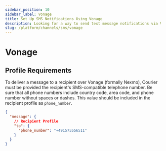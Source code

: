 ```yaml
---
sidebar_position: 10
sidebar_label: Vonage
title: Set Up SMS Notifications Using Vonage
description: Looking for a way to send text message notifications via Vonage? This step-by-step tutorial will show you how to integrate Vonage's API the easy way.
slug: /platform/channels/sms/vonage
---
```


# Vonage

## Profile Requirements

To deliver a message to a recipient over Vonage (formally Nexmo), Courier must be provided the recipient's SMS-compatible telephone number. Be sure that all phone numbers include country code, area code, and phone number without spaces or dashes. This value should be included in the recipient profile as `phone_number`.

```json title=JSON
{
  "message": {
    // Recipient Profile
    "to": {
      "phone_number": "+491575556511"
    }
  }
}
```
